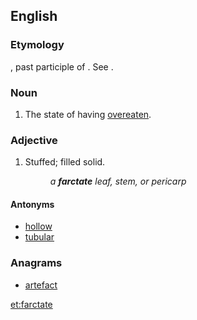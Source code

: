 ==English==

===Etymology===
{{etyl|la|en}} {{attention|la}} {{term|farctus}}, past participle of {{term|farcire}}. See {{term|farce}}.

===Noun===
{{en-noun|-}}

# {{context|rare|obsolete|lang=en}} The state of having [[overeaten]].

===Adjective===
{{en-adj}}

# {{context|botany|obsolete|lang=en}} Stuffed; filled solid.
#: ''a '''farctate''' leaf, stem, or pericarp''

====Antonyms====
* [[hollow]]
* [[tubular]]

===Anagrams===
* [[artefact#English|artefact]]

[[et:farctate]]